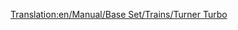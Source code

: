 [[Translation:en/Manual/Base Set/Trains/Turner Turbo]]
{{es/Trenes|Imagen=[[File:en/Turnerturbo.png]]
|Nombre=Turner Turbo
|Precio=82.028 € (41.014 £)
|Velocidad=160 km/h (100 mph)
|Peso=190 t
|Potencia=3.500 CV (2.611 kW)
|Coste-anual=6.244 € (3.122 £)
|Diseño=1977
|Duración=22
|Capacidad=--
|Descripción=Todavía no hay una descripción disponible sobre esta máquina de tren. Si usted sabe algo acerca de este tren, no dude en editar esta página y añadirla. 
|Vida-real=La «Turner Turbo» se basa en la «[https://www.wikipedia.org/wiki/UAC TurboTrain UAC TurboTrain]»
}}